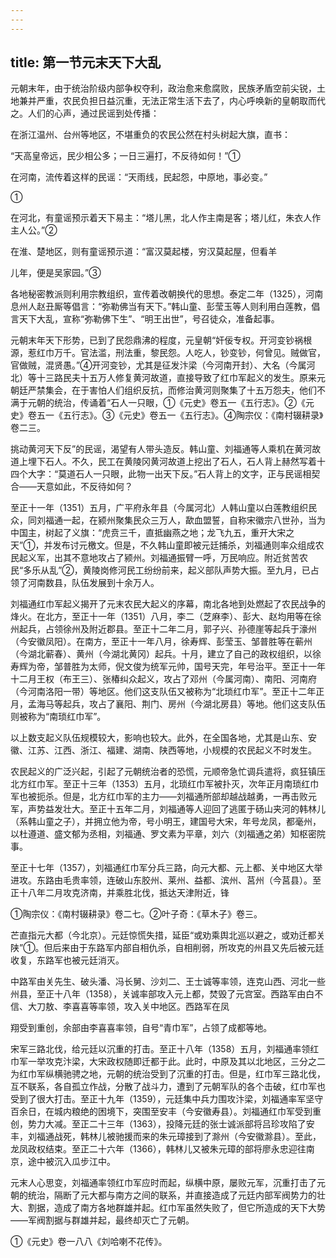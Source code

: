 ```yaml
---
---
---
```

title: 第一节元末天下大乱
---



元朝末年，由于统治阶级内部争权夺利，政治愈来愈腐败，民族矛盾空前尖锐，土地兼并严重，农民负担日益沉重，无法正常生活下去了，内心呼唤新的皇朝取而代之。人们的心声，通过民谣到处传播：

在浙江温州、台州等地区，不堪重负的农民公然在村头树起大旗，直书：

“天高皇帝远，民少相公多；一日三遍打，不反待如何！”①

在河南，流传着这样的民谣：“天雨线，民起怨，中原地，事必变。”

①

在河北，有童谣预示着天下易主：“塔儿黑，北人作主南是客；塔儿红，朱衣人作主人公。”②

在淮、楚地区，则有童谣预示道：“富汉莫起楼，穷汉莫起屋，但看羊

儿年，便是吴家园。”③

各地秘密教派则利用宗教组织，宣传着改朝换代的思想。泰定二年（1325），河南息州人赵丑厮等倡言：“弥勒佛当有天下。”韩山童、彭莹玉等人则利用白莲教，倡言天下大乱，宣称“弥勒佛下生”、“明王出世”，号召徒众，准备起事。

元朝末年天下形势，已到了民怨鼎沸的程度，元皇朝“奸佞专权。开河变钞祸根源，惹红巾万千。官法滥，刑法重，黎民怨。人吃人，钞变钞，何曾见。贼做官，官做贼，混贤愚。”④开河变钞，尤其是征发汴梁（今河南开封）、大名（今属河北）等十三路民夫十五万人修复黄河故道，直接导致了红巾军起义的发生。原来元朝廷严禁集会，在于害怕人们组织反抗，而修治黄河则聚集了十五万怨夫，他们不满于元朝的统治，传诵着“石人一只眼，①《元史》卷五一《五行志》。②《元史》卷五一《五行志》。③《元史》卷五一《五行志》。④陶宗仪：《南村辍耕录》卷二三。

挑动黄河天下反”的民谣，渴望有人带头造反。韩山童、刘福通等人乘机在黄河故道上埋下石人。不久，民工在黄陵冈黄河故道上挖出了石人，石人背上赫然写着十四个大字：“莫道石人一只眼，此物一出天下反。”石人背上的文字，正与民谣相契合——天意如此，不反待如何？

至正十一年（1351）五月，广平府永年县（今属河北）人韩山童以白莲教组织民众，同刘福通一起，在颍州聚集民众三万人，歃血盟誓，自称宋徽宗八世孙，当为中国主，树起了义旗：“虎贲三千，直抵幽燕之地；龙飞九五，重开大宋之天”①，并发布讨元檄文。但是，不久韩山童即被元廷捕杀，刘福通则率众组成农民起义军，出其不意地攻占了颍州。刘福通振臂一呼，万民响应。附近贫苦农民“多乐从乱”②，黄陵岗修河民工纷纷前来，起义部队声势大振。至九月，已占领了河南数县，队伍发展到十余万人。

刘福通红巾军起义揭开了元末农民大起义的序幕，南北各地到处燃起了农民战争的烽火。在北方，至正十一年（1351）八月，李二（芝麻李）、彭大、赵均用等在徐州起兵，占领徐州及附近郡县。至正十二年二月，郭子兴、孙德崖等起兵于濠州（今安徽凤阳）。在南方，至正十一年八月，徐寿辉、彭莹玉、邹普胜等在蕲州（今湖北蕲春）、黄州（今湖北黄冈）起兵。十月，建立了自己的政权组织，以徐寿辉为帝，邹普胜为太师，倪文俊为统军元帅，国号天完，年号治平。至正十一年十二月王权（布王三）、张椿纠众起义，攻占了邓州（今属河南）、南阳、河南府（今河南洛阳一带）等地区。他们这支队伍又被称为“北琐红巾军”。至正十二年正月，孟海马等起兵，攻占了襄阳、荆门、房州（今湖北房县）等地。他们这支队伍则被称为“南琐红巾军”。

以上数支起义队伍规模较大，影响也较大。此外，在全国各地，尤其是山东、安徽、江苏、江西、浙江、福建、湖南、陕西等地，小规模的农民起义不时发生。

农民起义的广泛兴起，引起了元朝统治者的恐慌，元顺帝急忙调兵遣将，疯狂镇压北方红巾军。至正十三年（1353）五月，北琐红巾军被扑灭，次年正月南琐红巾军也被扼杀。但是，北方红巾军的主力——刘福通所部却越战越勇，一再击败元军，声势益发壮大。至正十五年二月，刘福通等人迎回了逃匿于砀山夹河的韩林儿（系韩山童之子），并拥立他为帝，号小明王，建国号大宋，年号龙凤，都毫州，以杜遵道、盛文郁为丞相，刘福通、罗文素为平章，刘六（刘福通之弟）知枢密院事。

至正十七年（1357），刘福通红巾军分兵三路，向元大都、元上都、关中地区大举进攻。东路由毛贵率领，连破山东胶州、莱州、益都、滨州、莒州（今莒县）。至正十八年二月攻克济南，并乘胜北伐，抵达天津附近，锋

①陶宗仪：《南村辍耕录》卷二七。②叶子奇：《草木子》卷三。

芒直指元大都（今北京）。元廷惊慌失措，延臣“或劝乘舆北巡以避之，或劝迁都关陕”①。但后来由于东路军内部自相仇杀，自相削弱，所攻克的州县又先后被元廷收复，东路军也被元廷消灭。

中路军由关先生、破头潘、冯长舅、沙刘二、王士诚等率领，连克山西、河北一些州县，至正十八年（1358），关诚率部攻入元上都，焚毁了元宫室。西路军由白不信、大刀敖、李喜喜等率领，攻入关中地区。西路军在凤

翔受到重创，余部由李喜喜率领，自号“青巾军”，占领了成都等地。

宋军三路北伐，给元廷以沉重的打击。至正十八年（1358）五月，刘福通率领红巾军一举攻克汴梁，大宋政权随即迁都于此。此时，中原及其以北地区，三分之二为红巾军纵横驰骋之地，元朝的统治受到了沉重的打击。但是，红巾军三路北伐，互不联系，各自孤立作战，分散了战斗力，遭到了元朝军队的各个击破，红巾军也受到了很大打击。至正十九年（1359），元廷集中兵力围攻汴梁，刘福通率军坚守百余日，在城内粮绝的困境下，突围至安丰（今安徽寿县）。刘福通红巾军受到重创，势力大减。至正二十三年（1363），投降元廷的张士诚派部将吕珍攻陷了安丰，刘福通战死，韩林儿被驰援而来的朱元璋接到了滁州（今安徽滁县）。至此，龙凤政权结束。至正二十六年（1366），韩林儿又被朱元璋的部将廖永忠迎往南京，途中被沉入瓜步江中。

元末人心思变，刘福通率领红巾军应时而起，纵横中原，屡败元军，沉重打击了元朝的统治，隔断了元大都与南方之间的联系，并直接造成了元廷内部军阀势力的壮大、割据，造成了南方各地群雄并起。红巾军虽然失败了，但它所造成的天下大势——军阀割据与群雄并起，最终却灭亡了元朝。

①《元史》卷一八八《刘哈喇不花传》。